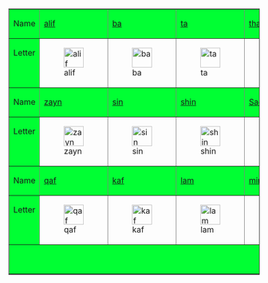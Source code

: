 <p>&nbsp;</p>
<table align="center"  border="1" cellpadding="2" cellspacing="0">
  <tr>
    <td bgcolor="#00FF33">Name</td>
    <td bgcolor="#00FF33">[[ا|alif]]</td>
    <td bgcolor="#00FF33">[[ب|ba]]</td>
    <td bgcolor="#00FF33">[[ت|ta]]</td>
    <td bgcolor="#00FF33">[[ث|tha]]</td>
    <td bgcolor="#00FF33">[[ج|jim]]</td>
    <td bgcolor="#00FF33">[[ح|ha]]</td>
    <td bgcolor="#00FF33">[[خ|kha]]</td>
    <td bgcolor="#00FF33">[[د|dal]]</td>
    <td bgcolor="#00FF33">[[ذ|dhal]]</td>
    <td bgcolor="#00FF33">[[ر|ra]]</td>
    </tr>
  <tr valign="top">
    <td bgcolor="#00FF33">Letter</td>
    <td>[[Image:1alif.PNG|40px|alif]]</td>
    <td>[[Image:1ba.PNG|40px|ba]]</td>
    <td>[[Image:1ta.PNG|40px|ta]]</td>
    <td>[[Image:1tha.PNG|40px|tha]]</td>
    <td>[[Image:1jim.PNG|40px|jim]]</td>
    <td>[[Image:1ha.PNG|40px|ha]]</td>
    <td>[[Image:1kha.PNG|40px|kha]]</td>
    <td>[[Image:1dal.PNG|40px|dal]]</td>
    <td>[[Image:1dhal.PNG|40px|dhal]]</td>
    <td>[[Image:1ra.PNG|40px|ra]]</td>
  </tr>
  <tr>
    <td bgcolor="#00FF33">Name</td>
    <td bgcolor="#00FF33">[[ز|zayn]]</td>
    <td bgcolor="#00FF33">[[س|sin]]</td>
    <td bgcolor="#00FF33">[[ش|shin]]</td>
    <td bgcolor="#00FF33">[[ص|Sad]]</td>
    <td bgcolor="#00FF33">[[ض|Dhad]]</td>
    <td bgcolor="#00FF33">[[ط|Ta]]</td>
    <td bgcolor="#00FF33">[[ظ|Za]]</td>
    <td bgcolor="#00FF33">[[ع|ayn]]</td>
    <td bgcolor="#00FF33">[[غ|ghayn]]</td>
    <td bgcolor="#00FF33">[[ف|fa]]</td>
    </tr>
  <tr valign="top">
    <td bgcolor="#00FF33">Letter</td>
    <td>[[Image:1zayn.PNG|40px|zayn]]</td>
    <td>[[Image:1sin.PNG|40px|sin]]</td>
    <td>[[Image:1shin.PNG|40px|shin]]</td>
    <td>[[Image:1Sad.PNG|40px|Sad]]</td>
    <td>[[Image:1Dad.PNG|40px|Dhad]]</td>
    <td>[[Image:1Taa.PNG|40px|Ta]]</td>
    <td>[[Image:1Za.PNG|40px|Za]]</td>
    <td>[[Image:1ayn.PNG|40px|ayn]]</td>
    <td>[[Image:1ghayn.PNG|40px|ghayn]]</td>
    <td>[[Image:1fa.PNG|40px|fa]]</td>
  </tr>
  <tr>
    <td bgcolor="#00FF33">Name</td>
    <td bgcolor="#00FF33">[[ق|qaf]]</td>
    <td bgcolor="#00FF33">[[ك|kaf]]</td>
    <td bgcolor="#00FF33">[[ل|lam]]</td>
    <td bgcolor="#00FF33">[[م|mim]]</td>
    <td bgcolor="#00FF33">[[ه|ha]]</td>
    <td bgcolor="#00FF33">[[و|waw]]</td>
    <td bgcolor="#00FF33">[[ى|ya]]</td>
    <td bgcolor="#00FF33">&nbsp;</td>
    <td bgcolor="#00FF33">&nbsp;</td>
    <td bgcolor="#00FF33">&nbsp;</td>
    </tr>
  <tr valign="top">
    <td bgcolor="#00FF33">Letter</td>
    <td>[[Image:1qaf.PNG|40px|qaf]]</td>
    <td>[[Image:1kaf.PNG|40px|kaf]]</td>
    <td>[[Image:1lam.PNG|40px|lam]]</td>
    <td>[[Image:1mim.PNG|40px|mim]]</td>
    <td>[[Image:1haa.PNG|40px|ha]]</td>
    <td>[[Image:1waw.PNG|40px|waw]]</td>
    <td>[[Image:1ya.PNG|40px|ya]]</td>
    <td>&nbsp;</td>
    <td>&nbsp;</td>
    <td>&nbsp;</td>
    </tr>
  <tr>
    <td colspan=11 align="center" bgcolor="#00FF33">Some letters have an '''initial''', '''medial''' and '''final''' form.</td>
    </tr>
</table>